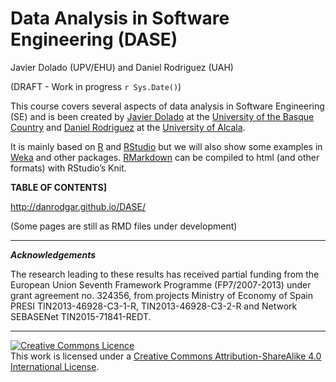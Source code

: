 
# Data Analysis in Software Engineering (DASE)

Javier Dolado (UPV/EHU) and Daniel Rodriguez (UAH)

(DRAFT - Work in progress `r Sys.Date()`)


This course covers several aspects of data analysis in Software Engineering (SE) and is been created by [Javier Dolado](www.sc.ehu.eus/jiwdocoj/) at the [University of the Basque Country](www.ehu.eus) and [Daniel Rodriguez](http://www.cc.uah.es/drg) at the [University of Alcala](http://www.uah.es/).

It is mainly based on [R](http://cran.r-project.org) and [RStudio](http://www.rstudio.com/) but we will also show some examples in [Weka](http://www.cs.waikato.ac.nz/ml/weka/) and other packages. [RMarkdown](http://rmarkdown.rstudio.com/) can be compiled to html (and other formats) with RStudio's Knit.

**TABLE OF CONTENTS]**

[http://danrodgar.github.io/DASE/](http://danrodgar.github.io/DASE/)

(Some pages are still as RMD files under development)

***

**_Acknowledgements_** 

The research leading to these results has received partial funding from the European Union Seventh Framework Programme (FP7/2007-2013) under grant agreement no. 324356, from projects Ministry of Economy of Spain PRESI TIN2013-46928-C3-1-R, TIN2013-46928-C3-2-R and Network SEBASENet TIN2015-71841-REDT.

***

<a rel="license" href="http://creativecommons.org/licenses/by-sa/4.0/"><img alt="Creative Commons Licence" style="border-width:0" src="https://i.creativecommons.org/l/by-sa/4.0/88x31.png" /></a><br />This work is licensed under a <a rel="license" href="http://creativecommons.org/licenses/by-sa/4.0/">Creative Commons Attribution-ShareAlike 4.0 International License</a>.